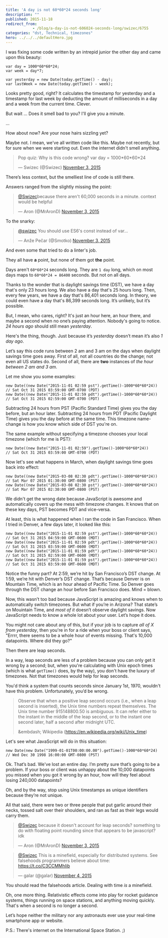 ```yaml
---
title: 'A day is not 60*60*24 seconds long'
description: ""
published: 2015-11-18
redirect_from: 
            - /blog/a-day-is-not-606024-seconds-long/swizec/6755
categories: "dst, Technical, timezones"
hero: ../../../defaultHero.jpg
---
```

I was fixing some code written by an intrepid junior the other day and came upon this beauty:



```
var day = 1000*60*60*24;
var week = day*7;

var yesterday = new Date(today.getTime() - day);
var lastWeek = new Date(today.getTime() - week);
```



Looks pretty good, right? It calculates the timestamp for yesterday and a timestamp for last week by deducting the amount of milliseconds in a day and a week from the current time. Clever.



But wait … Does it smell bad to you? I'll give you a minute.



...



How about now? Are your nose hairs sizzling yet?



Maybe not. I mean, we've all written code like this. Maybe not recently, but for sure when we were starting out. Even the internet didn't smell anything.



> Pop quiz: Why is this code wrong?&#10;&#10;var day = 1000\*60\*60\*24
>
> &mdash; Swizec (@Swizec) [November 3, 2015](https://twitter.com/Swizec/status/661675783199453184)



There’s less context, but the smelliest line of code is still there.



Answers ranged from the slightly missing the point:



> [@Swizec](https://twitter.com/Swizec)because there aren&#39;t 60,000 seconds in a minute. context would be helpful
>
> &mdash; Aron (@MrAronD) [November 3, 2015](https://twitter.com/MrAronD/status/661677631360888832)



To the snarky:



> [@swizec](https://twitter.com/Swizec) You should use ES6&#39;s const instead of var...
>
> &mdash; Anže Pečar (@Smotko) [November 3, 2015](https://twitter.com/Smotko/status/661676777534857217)



And even some that tried to do a linter's job.



They all have **a** point, but none of them got **the** point.



Days aren't `60*60*24` seconds long. They are `1 day` long, which on most days maps to `60*60*24 = 86400` seconds. But not on all days.



Thanks to the wonder that is daylight savings time (DST), we have a day that's only 23 hours long. We also have a day that's 25 hours long. Then, every few years, we have a day that's 86,401 seconds long. In theory, we could even have a day that's 86,399 seconds long. It’s unlikely, but it’s possible.



But, I mean, who cares, right? It's just an hour here, an hour there, and maybe a second when no one’s paying attention. Nobody's going to notice. _24 hours ago_ should still mean _yesterday_.



Here's the thing, though. Just because it’s _yesterday_ doesn’t mean it’s also _1 day ago_.



Let’s say this code runs between 2 am and 3 am on the days when daylight savings time goes away. First of all, not all countries do the change; not even all US states do. Second of all, there are **two** instances of _the hour between 2 am and 3 am_.



Let me show you some examples:



```
new Date((new Date("2015-11-01 02:59 pst").getTime()-1000*60*60*24))
// Sat Oct 31 2015 03:59:00 GMT-0700 (PDT)
new Date((new Date("2015-11-01 02:59 pdt").getTime()-1000*60*60*24))
// Sat Oct 31 2015 02:59:00 GMT-0700 (PDT)
```



Subtracting 24 hours from PST (Pacific Standard Time) gives you the day before, but an hour later. Subtracting 24 hours from PDT (Pacific Daylight Time) gives you the day before at the same time. This timezone name-change is how you know which side of DST you're on.



The same example without specifying a timezone chooses your local timezone (which for me is PST):



```
new Date((new Date("2015-11-01 02:59").getTime()-1000*60*60*24))
// Sat Oct 31 2015 03:59:00 GMT-0700 (PDT)
```



Now let's see what happens in March, when daylight savings time goes back into effect:



```
new Date((new Date("2015-03-08 02:30 pdt").getTime()-1000*60*60*24))
// Sat Mar 07 2015 01:30:00 GMT-0800 (PST)
new Date((new Date("2015-03-08 02:30 pst").getTime()-1000*60*60*24))
// Sat Mar 07 2015 02:30:00 GMT-0800 (PST)
```



We didn't get the wrong date because JavaScript is awesome and automatically covers up the mess with timezone changes. It knows that on these key days, PST becomes PDT and vice-versa.



At least, this is what happened when I ran the code in San Francisco. When I tried in Denver, a few days later, it looked like this:



```
new Date((new Date("2015-11-01 02:59 pst").getTime()-1000*60*60*24))
// Sat Oct 31 2015 04:59:00 GMT-0600 (MDT)
new Date((new Date("2015-11-01 02:59 pdt").getTime()-1000*60*60*24))
// Sat Oct 31 2015 03:59:00 GMT-0600 (MDT)
new Date((new Date("2015-11-01 01:59 pdt").getTime()-1000*60*60*24))
// Sat Oct 31 2015 02:59:00 GMT-0600 (MDT)
new Date((new Date("2015-11-01 01:59 pst").getTime()-1000*60*60*24))
// Sat Oct 31 2015 03:59:00 GMT-0600 (MDT)
```



Notice the funny part? At 2:59, we’re hit by San Francisco’s DST change. At 1:59, we’re hit with Denver’s DST change. That’s because Denver is on Mountain Time, which is an hour ahead of Pacific Time. So Denver goes through the DST change an hour before San Francisco does. Mind = blown.



Now, this wasn’t too bad because JavaScript is amazing and knows when to automatically switch timezones. But what if you’re in Arizona? That state’s on Mouintain Time, and _most of it_ doesn’t observe daylight savings. Now JavaScript needs to know a whole lot about your user. Let’s hope it does.



You might not care about any of this, but if your job is to capture _all of X from yesterday_, then you're in for a ride when your boss or client says, "Errrr, there seems to be a whole hour of events missing. That's 10,000 datapoints. Where did they go?"



Then there are leap seconds.



In a way, leap seconds are less of a problem because you can only get it wrong by a second; but, when you're calculating with Unix epoch times (which is what `getTime()` does, by the way), you don't have the luxury of timezones. Not that timezones would help for leap seconds.



You'd think a system that counts seconds since January 1st, 1970, wouldn't have this problem. Unfortunately, you’d be wrong.



> Observe that when a positive leap second occurs (i.e., when a leap second is inserted), the Unix time numbers repeat themselves. The Unix time number 915148800.50 is ambiguous. It can refer either to the instant in the middle of the leap second, or to the instant one second later, half a second after midnight UTC.
>
>
>
> &embdash; Wikipedia (<https://en.wikipedia.org/wiki/Unix_time>)



Let's see what JavaScript will do in this situation:



```
new Date(new Date("1999-01-01T00:00:00.00").getTime()-1000*60*60*24)
// Wed Dec 30 1998 16:00:00 GMT-0800 (PST)
```



Ok. That’s bad. We've lost an entire day. I’m pretty sure that’s going to be a problem. If your boss or client was unhappy about the 10,000 datapoints you missed when you got it wrong by an hour, how will they feel about losing 240,000 datapoints?



Oh, and by the way, stop using Unix timestamps as unique identifiers because they’re not unique.



All that said, there were two or three people that put garlic around their necks, tossed salt over their shoulders, and ran as fast as their legs would carry them.



> [@Swizec](https://twitter.com/Swizec) because it doesn&#39;t account for leap seconds? something to do with floating point rounding since that appears to be javascript? idk
>
> &mdash; Aron (@MrAronD) [November 3, 2015](https://twitter.com/MrAronD/status/661676799022276608)



> [@Swizec](https://twitter.com/Swizec) This is a minefield, especially for distributed systems. See falsehoods programmers believe about time: <https://t.co/C3CCMMhIib>
>
> &mdash; galar (@galar) [November 4, 2015](https://twitter.com/galar/status/661701633030647809)



You should read the falsehoods article. Dealing with time _is_ a minefield.



Oh, one more thing. Relativistic effects come into play for rocket guidance systems, things running on space stations, and anything moving quickly. That's when a second is no longer a second.



Let’s hope neither the military nor any astronauts ever use your real-time smartphone app or website.



P.S.: There's internet on the International Space Station. ;)